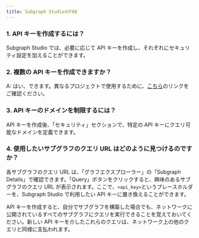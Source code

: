 ```yaml
---
title: Subgraph StudioのFAQ
---
```


### 1. API キーを作成するには？

Subgraph Studio では、必要に応じて API キーを作成し、それぞれにセキュリティ設定を加えることができます。

### 2. 複数の API キーを作成できますか？

A: はい、できます。異なるプロジェクトで使用するために、[こちら](https://thegraph.com/studio/apikeys/)のリンクをご確認ください。

### 3. API キーのドメインを制限するには？

API キーを作成後、「セキュリティ」セクションで、特定の API キーにクエリ可能なドメインを定義できます。

### 4. 使用したいサブグラフのクエリ URL はどのように見つけるのですか？

各サブグラフのクエリ URL は、「グラフエクスプローラー」の「Subgraph Details」で確認できます。「Query」ボタンをクリックすると、興味のあるサブグラフのクエリ URL が表示されます。ここで、`<api_key>`というプレースホルダーを、Subgraph Studio で利用したい API キーに置き換えることができます。

API キーを作成すると、自分でサブグラフを構築した場合でも、ネットワークに公開されているすべてのサブグラフにクエリを実行できることを覚えておいてください。新しい API キーを介したこれらのクエリは、ネットワーク上の他のクエリと同様に支払われます。

